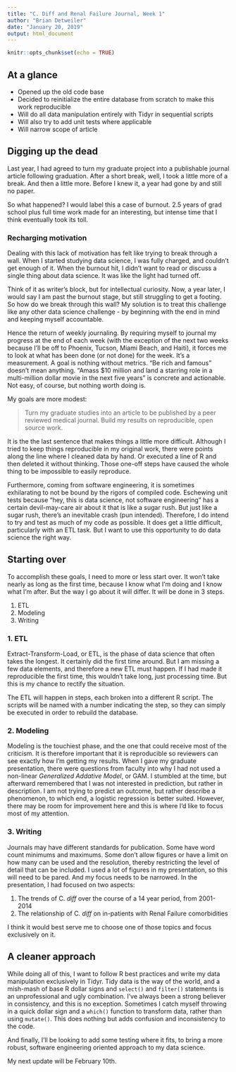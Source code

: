 ```yaml
---
title: "C. Diff and Renal Failure Journal, Week 1"
author: "Brian Detweiler"
date: "January 20, 2019"
output: html_document
---
```


```r
knitr::opts_chunk$set(echo = TRUE)
```

## At a glance

 * Opened up the old code base
 * Decided to reinitialize the entire database from scratch to make this work reproducible
 * Will do all data manipulation entirely with Tidyr in sequential scripts
 * Will also try to add unit tests where applicable
 * Will narrow scope of article

## Digging up the dead

Last year, I had agreed to turn my graduate project into a publishable journal article following graduation. 
After a short break, well, I took a little more of a break. And then a little more. Before I knew it, a year
had gone by and still no paper.

So what happened? I would label this a case of burnout. 2.5 years of grad school plus full time work made for
an interesting, but intense time that I think eventually took its toll. 

### Recharging motivation

Dealing with this lack of motivation has felt like trying to break through a wall. When I started studying 
data science, I was fully charged, and couldn't get enough of it. When the burnout hit, I didn't want to
read or discuss a single thing about data science. It was like the light had turned off.

Think of it as writer's block, but for intellectual curiosity. Now, a year later, I would say I am past
the burnout stage, but still struggling to get a footing. So how do we break through this wall? My solution
is to treat this challenge like any other data science challenge - by beginning with the end in mind and 
keeping myself accountable.

Hence the return of weekly journaling. By requiring myself to journal my progress at the end of each week
(with the exception of the next two weeks because I'll be off to Phoenix, Tucson, Miami Beach, and Haiti),
it forces me to look at what has been done (or not done) for the week. It's a measurement. A goal is nothing
without metrics. "Be rich and famous" doesn't mean anything. "Amass $10 million and land a starring role in
a multi-million dollar movie in the next five years" is concrete and actionable. Not easy, of course, but
nothing worth doing is.

My goals are more modest: 

> Turn my graduate studies into an article to be published by a peer reviewed medical journal. Build my results on reproducible, open source work.

It is the the last sentence that makes things a little more difficult. Although I tried to keep things reproducible 
in my original work, there were points along the line where I cleaned data by hand. Or executed a line of R and then
deleted it without thinking. Those one-off steps have caused the whole thing to be impossible to easily reproduce.

Furthermore, coming from software engineering, it is sometimes exhilarating to not be bound by the rigors of compiled code.
Eschewing unit tests because "hey, this is data science, not software engineering" has a certain devil-may-care air about it
that is like a sugar rush. But just like a sugar rush, there's an inevitable crash (pun intended). Therefore, I do intend
to try and test as much of my code as possible. It does get a little difficult, particularly with an ETL task. But I want to
use this opportunity to do data science the right way. 

## Starting over

To accomplish these goals, I need to more or less start over. It won't take nearly as long as the first time, because I know what I'm doing
and I know what I'm after. But the way I go about it will differ. It will be done in 3 steps.

1. ETL
2. Modeling
3. Writing

### 1. ETL

Extract-Transform-Load, or ETL, is the phase of data science that often takes the longest. It certainly did the first time around.
But I am missing a few data elements, and therefore a new ETL must happen. If I had made it reproducible the first time, this
wouldn't take long, just processing time. But this is my chance to rectify the situation.

The ETL will happen in steps, each broken into a different R script. The scripts will be named with a number indicating the step, so
they can simply be executed in order to rebuild the database. 

### 2. Modeling

Modeling is the touchiest phase, and the one that could receive most of the criticism. It is therefore important that it
is reproducible so reviewers can see exactly how I'm getting my results. When I gave my graduate presentation, there were
questions from faculty into why I had not used a non-linear *Generalized Addative Model*, or GAM. I stumbled at the time, 
but afterward remembered that I was not interested in prediction, but rather in description. I am not trying to predict an
outcome, but rather describe a phenomenon, to which end, a logistic regression is better suited. However, there may
be room for improvement here and this is where I'd like to focus most of my attention.

### 3. Writing

Journals may have different standards for publication. Some have word count minimums and maximums. Some don't allow figures or have a limit
on how many can be used and the resolution, thereby restricting the level of detail that can be included. I used a lot of figures in my
presentation, so this will need to be pared. And my focus needs to be narrowed. In the presentation, I had focused on two aspects:

 1. The trends of C. *diff* over the course of a 14 year period, from 2001-2014
 2. The relationship of C. *diff* on in-patients with Renal Failure comorbidities
 
I think it would best serve me to choose one of those topics and focus exclusively on it.

## A cleaner approach

While doing all of this, I want to follow R best practices and write my data manipulation exclusively in Tidyr. Tidy data is the way 
of the world, and a mish-mash of base R dollar signs and `select()` and `filter()` statements is an unprofessional and ugly combination.
I've always been a strong believer in consistency, and this is no exception. Sometimes I catch myself throwing in a quick dollar sign 
and a `which()` function to transform data, rather than using `mutate()`. This does nothing but adds confusion and inconsistency to the code.

And finally, I'll be looking to add some testing where it fits, to bring a more robust, software engineering oriented approach to my data science.

My next update will be February 10th.
